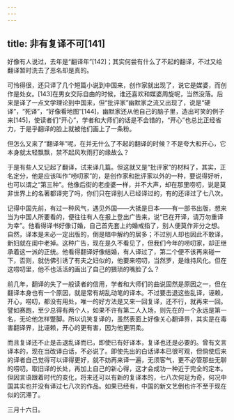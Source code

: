 ```yaml
---
---
---
```

title: 非有复译不可[141]
---




好像有人说过，去年是“翻译年”[142]；其实何尝有什么了不起的翻译，不过又给翻译暂时洗去了恶名却是真的。

可怜得很，还只译了几个短篇小说到中国来，创作家就出现了，说它是媒婆，而创作是处女。[143]在男女交际自由的时候，谁还喜欢和媒婆周旋呢，当然没落。后来是译了一点文学理论到中国来，但“批评家”幽默家之流又出现了，说是“硬译”，“死译”，“好像看地图”[144]，幽默家还从他自己的脑子里，造出可笑的例子来[145]，使读者们“开心”，学者和大师们的话是不会错的，“开心”也总比正经省力，于是乎翻译的脸上就被他们画上了一条粉。

但怎么又来了“翻译年”呢，在并无什么了不起的翻译的时候？不是夸大和开心，它本身就太轻飘飘，禁不起风吹雨打的缘故么？

于是有些人又记起了翻译，试来译几篇。但这就又是“批评家”的材料了，其实，正名定分，他是应该叫作“唠叨家”的，是创作家和批评家以外的一种，要说得好听，也可以谓之“第三种”。他像后街的老虔婆一样，并不大声，却在那里唠叨，说是莫非世界上的名著都译完了吗，你们只在译别人已经译过的，有的还译过了七八次。

记得中国先前，有过一种风气，遇见外国——大抵是日本——有一部书出版，想来当为中国人所要看的，便往往有人在报上登出广告来，说“已在开译，请万勿重译为幸”。他看得译书好像订婚，自己首先套上约婚戒指了，别人便莫作非分之想。自然，译本是未必一定出版的，倒是暗中解约的居多；不过别人却也因此不敢译，新妇就在闺中老掉。这种广告，现在是久不看见了，但我们今年的唠叨家，却正继承着这一派的正统。他看得翻译好像结婚，有人译过了，第二个便不该再来碰一下，否则，就仿佛引诱了有夫之妇似的，他要来唠叨，当然罗，是维持风化。但在这唠叨里，他不也活活的画出了自己的猥琐的嘴脸了么？

前几年，翻译的失了一般读者的信用，学者和大师们的曲说固然是原因之一，但在翻译本身也有一个原因，就是常有胡乱动笔的译本。不过要击退这些乱译，诬赖，开心，唠叨，都没有用处，唯一的好方法是又来一回复译，还不行，就再来一回。譬如赛跑，至少总得有两个人，如果不许有第二人入场，则先在的一个永远是第一名，无论他怎样蹩脚。所以讥笑复译的，虽然表面上好像关心翻译界，其实是在毒害翻译界，比诬赖，开心的更有害，因为他更阴柔。

而且复译还不止是击退乱译而已，即使已有好译本，复译也还是必要的。曾有文言译本的，现在当改译白话，不必说了。即使先出的白话译本已很可观，但倘使后来的译者自己觉得可以译得更好，就不妨再来译一遍，无须客气，更不必管那些无聊的唠叨。取旧译的长处，再加上自己的新心得，这才会成功一种近于完全的定本。但因言语跟着时代的变化，将来还可以有新的复译本的，七八次何足为奇，何况中国其实也并没有译过七八次的作品。如果已经有，中国的新文艺倒也许不至于现在似的沉滞了。

三月十六日。